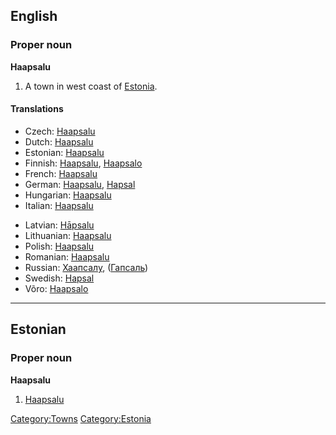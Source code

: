 {{wikipedia}}
==English==

===Proper noun===
'''Haapsalu'''

# A town in west coast of [[Estonia]].

====Translations====
{{top}}
*Czech: [[#Czech|Haapsalu]]
*Dutch: [[#Dutch|Haapsalu]]
*Estonian: [[#Estonian|Haapsalu]]
*Finnish: [[#Finnish|Haapsalu]], [[Haapsalo]]
*French: [[#French|Haapsalu]]
*German: [[#German|Haapsalu]], [[Hapsal#German|Hapsal]]
*Hungarian: [[#Hungarian|Haapsalu]]
*Italian: [[#Italian|Haapsalu]]
{{mid}}
*Latvian: [[Hāpsalu]]
*Lithuanian: [[#Lithuanian|Haapsalu]]
*Polish: [[#Polish|Haapsalu]]
*Romanian: [[#Romanian|Haapsalu]]
*Russian: [[Хаапсалу]], ([[Гапсаль]])
*Swedish: [[Hapsal#Swedish|Hapsal]]
*Võro: [[Haapsalo]]
{{bottom}}

[[Category:Towns]]
[[Category:Estonia]]

----

==Estonian==
{{wikipedia|lang=et}}

===Proper noun===
'''Haapsalu'''

# [[#English|Haapsalu]] {{et-town}}